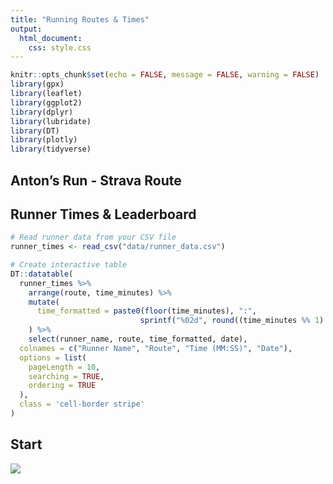 ```yaml
---
title: "Running Routes & Times"
output: 
  html_document:
    css: style.css
---
```


```r
knitr::opts_chunk$set(echo = FALSE, message = FALSE, warning = FALSE)
library(gpx)
library(leaflet)
library(ggplot2)
library(dplyr)
library(lubridate)
library(DT)
library(plotly)
library(tidyverse)

```

## Anton's Run - Strava Route

<div class="strava-embed-placeholder" data-embed-type="route" data-embed-id="2976063228100262196" data-full-width="true" data-style="satellite" data-surface-type="true" data-map-hash="13.57/42.25777/42.25777" data-from-embed="true"></div><script src="https://strava-embeds.com/embed.js"></script>



## Runner Times & Leaderboard


```r
# Read runner data from your CSV file
runner_times <- read_csv("data/runner_data.csv")

# Create interactive table
DT::datatable(
  runner_times %>%
    arrange(route, time_minutes) %>%
    mutate(
      time_formatted = paste0(floor(time_minutes), ":", 
                             sprintf("%02d", round((time_minutes %% 1) * 60)))
    ) %>%
    select(runner_name, route, time_formatted, date),
  colnames = c("Runner Name", "Route", "Time (MM:SS)", "Date"),
  options = list(
    pageLength = 10,
    searching = TRUE,
    ordering = TRUE
  ),
  class = 'cell-border stripe'
)

```



## Start
![](image/IMG_20200829_135559.jpg)
